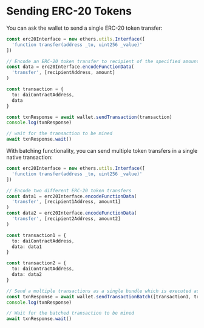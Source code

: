 # Sending ERC-20 Tokens

You can ask the wallet to send a single ERC-20 token transfer:

```ts
const erc20Interface = new ethers.utils.Interface([
  'function transfer(address _to, uint256 _value)'
])

// Encode an ERC-20 token transfer to recipient of the specified amount
const data = erc20Interface.encodeFunctionData(
  'transfer', [recipientAddress, amount]
)

const transaction = {
  to: daiContractAddress,
  data
}

const txnResponse = await wallet.sendTransaction(transaction)
console.log(txnResponse)

// wait for the transaction to be mined
await txnResponse.wait()
```

With batching functionality, you can send multiple token transfers in a single native transaction:

```ts
const erc20Interface = new ethers.utils.Interface([
  'function transfer(address _to, uint256 _value)'
])

// Encode two different ERC-20 token transfers
const data1 = erc20Interface.encodeFunctionData(
  'transfer', [recipient1Address, amount1]
)
const data2 = erc20Interface.encodeFunctionData(
  'transfer', [recipient2Address, amount2]
)

const transaction1 = {
  to: daiContractAddress,
  data: data1
}

const transaction2 = {
  to: daiContractAddress,
  data: data2
}

// Send a multiple transactions as a single bundle which is executed as one transaction on chain.
const txnResponse = await wallet.sendTransactionBatch([transaction1, transaction2])
console.log(txnResponse)

// Wait for the batched transaction to be mined
await txnResponse.wait()
```
